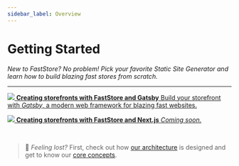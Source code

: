 ```yaml
---
sidebar_label: Overview
---
```




# Getting Started

*New to FastStore? No problem! Pick your favorite Static Site Generator and learn how to build blazing fast stores from scratch.*

---

<CardGrid home>

[ ![](/img/Gatsby_Logo.svg) **Creating storefronts with FastStore and Gatsby** Build your storefront with *Gatsby*, a modern web framework for blazing fast websites. ](/tutorials/gatsby/overview)

[ ![](/img/Nextjs_Logo.svg) **Creating storefronts with FastStore and Next.js** *Coming soon.* ](./overview)

</CardGrid>
<br/>

> 🧐 *Feeling lost?* First, check out how [our architecture](/tutorials/fundamentals/0) is designed and get to know our [core concepts](/tutorials/fundamentals/2).
